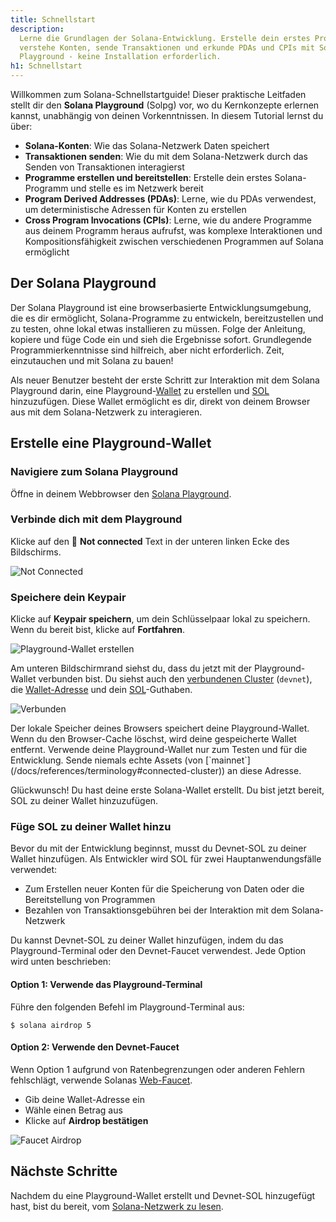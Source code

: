 ```yaml
---
title: Schnellstart
description:
  Lerne die Grundlagen der Solana-Entwicklung. Erstelle dein erstes Programm,
  verstehe Konten, sende Transaktionen und erkunde PDAs und CPIs mit Solana
  Playground - keine Installation erforderlich.
h1: Schnellstart
---
```


Willkommen zum Solana-Schnellstartguide! Dieser praktische Leitfaden stellt dir
den **Solana Playground** (Solpg) vor, wo du Kernkonzepte erlernen kannst,
unabhängig von deinen Vorkenntnissen. In diesem Tutorial lernst du über:

- **Solana-Konten**: Wie das Solana-Netzwerk Daten speichert
- **Transaktionen senden**: Wie du mit dem Solana-Netzwerk durch das Senden von
  Transaktionen interagierst
- **Programme erstellen und bereitstellen**: Erstelle dein erstes
  Solana-Programm und stelle es im Netzwerk bereit
- **Program Derived Addresses (PDAs)**: Lerne, wie du PDAs verwendest, um
  deterministische Adressen für Konten zu erstellen
- **Cross Program Invocations (CPIs)**: Lerne, wie du andere Programme aus
  deinem Programm heraus aufrufst, was komplexe Interaktionen und
  Kompositionsfähigkeit zwischen verschiedenen Programmen auf Solana ermöglicht

## Der Solana Playground

Der Solana Playground ist eine browserbasierte Entwicklungsumgebung, die es dir
ermöglicht, Solana-Programme zu entwickeln, bereitzustellen und zu testen, ohne
lokal etwas installieren zu müssen. Folge der Anleitung, kopiere und füge Code
ein und sieh die Ergebnisse sofort. Grundlegende Programmierkenntnisse sind
hilfreich, aber nicht erforderlich. Zeit, einzutauchen und mit Solana zu bauen!

Als neuer Benutzer besteht der erste Schritt zur Interaktion mit dem Solana
Playground darin, eine Playground-[Wallet](/docs/references/terminology#wallet)
zu erstellen und [SOL](/docs/references/terminology#sol) hinzuzufügen. Diese
Wallet ermöglicht es dir, direkt von deinem Browser aus mit dem Solana-Netzwerk
zu interagieren.

## Erstelle eine Playground-Wallet

<Steps>
<Step>

### Navigiere zum Solana Playground

Öffne in deinem Webbrowser den [Solana Playground](https://beta.solpg.io/).

</Step>
<Step>

### Verbinde dich mit dem Playground

Klicke auf den 🔴 **Not connected** Text in der unteren linken Ecke des
Bildschirms.

![Not Connected](/assets/docs/intro/quickstart/pg-not-connected.png)

</Step>
<Step>

### Speichere dein Keypair

Klicke auf **Keypair speichern**, um dein Schlüsselpaar lokal zu speichern. Wenn
du bereit bist, klicke auf **Fortfahren**.

![Playground-Wallet erstellen](/assets/docs/intro/quickstart/pg-create-wallet.png)

Am unteren Bildschirmrand siehst du, dass du jetzt mit der Playground-Wallet
verbunden bist. Du siehst auch den
[verbundenen Cluster](/docs/references/terminology#connected-cluster)
(`devnet`), die [Wallet-Adresse](/docs/references/terminology#wallet-address)
und dein [SOL](/docs/references/terminology#sol)-Guthaben.

![Verbunden](/assets/docs/intro/quickstart/pg-connected.png)

<Callout>
  Der lokale Speicher deines Browsers speichert deine Playground-Wallet. Wenn du
  den Browser-Cache löschst, wird deine gespeicherte Wallet entfernt.
</Callout>

<Callout type="warn">
  Verwende deine Playground-Wallet nur zum Testen und für die Entwicklung. Sende
  niemals echte Assets (von
  [`mainnet`](/docs/references/terminology#connected-cluster)) an diese Adresse.
</Callout>

Glückwunsch! Du hast deine erste Solana-Wallet erstellt. Du bist jetzt bereit,
SOL zu deiner Wallet hinzuzufügen.

</Step>
<Step>

### Füge SOL zu deiner Wallet hinzu

Bevor du mit der Entwicklung beginnst, musst du Devnet-SOL zu deiner Wallet
hinzufügen. Als Entwickler wird SOL für zwei Hauptanwendungsfälle verwendet:

- Zum Erstellen neuer Konten für die Speicherung von Daten oder die
  Bereitstellung von Programmen
- Bezahlen von Transaktionsgebühren bei der Interaktion mit dem Solana-Netzwerk

Du kannst Devnet-SOL zu deiner Wallet hinzufügen, indem du das
Playground-Terminal oder den Devnet-Faucet verwendest. Jede Option wird unten
beschrieben:

#### Option 1: Verwende das Playground-Terminal

Führe den folgenden Befehl im Playground-Terminal aus:

```terminal
$ solana airdrop 5
```

#### Option 2: Verwende den Devnet-Faucet

Wenn Option 1 aufgrund von Ratenbegrenzungen oder anderen Fehlern fehlschlägt,
verwende Solanas [Web-Faucet](https://faucet.solana.com/).

- Gib deine Wallet-Adresse ein
- Wähle einen Betrag aus
- Klicke auf **Airdrop bestätigen**

![Faucet Airdrop](/assets/docs/intro/quickstart/faucet-airdrop.gif)

</Step>
</Steps>

## Nächste Schritte

Nachdem du eine Playground-Wallet erstellt und Devnet-SOL hinzugefügt hast, bist
du bereit, vom
[Solana-Netzwerk zu lesen](/docs/intro/quick-start/reading-from-network).
